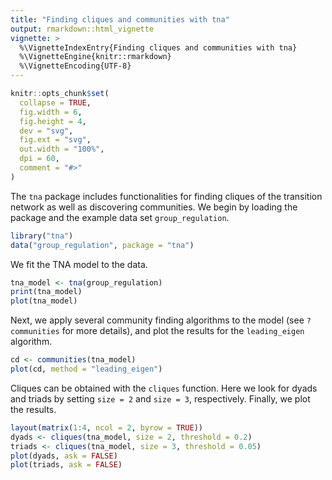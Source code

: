 ```yaml
---
title: "Finding cliques and communities with tna"
output: rmarkdown::html_vignette
vignette: >
  %\VignetteIndexEntry{Finding cliques and communities with tna}
  %\VignetteEngine{knitr::rmarkdown}
  %\VignetteEncoding{UTF-8}
---
```


```r
knitr::opts_chunk$set(
  collapse = TRUE,
  fig.width = 6,
  fig.height = 4,
  dev = "svg",
  fig.ext = "svg",
  out.width = "100%",
  dpi = 60,
  comment = "#>"
)
```

The `tna` package includes functionalities for finding cliques of the transition network as well as discovering communities.
We begin by loading the package and the example data set `group_regulation`.
```r
library("tna")
data("group_regulation", package = "tna")
```

We fit the TNA model to the data.
```r
tna_model <- tna(group_regulation)
print(tna_model)
plot(tna_model)
```

Next, we apply several community finding algorithms to the model (see `?communities` for more details), and plot the results for the `leading_eigen` algorithm.
```r
cd <- communities(tna_model)
plot(cd, method = "leading_eigen")
```

Cliques can be obtained with the `cliques` function. Here we look for dyads and triads by setting `size = 2` and `size = 3`, respectively.
Finally, we plot the results.
```r
layout(matrix(1:4, ncol = 2, byrow = TRUE))
dyads <- cliques(tna_model, size = 2, threshold = 0.2)
triads <- cliques(tna_model, size = 3, threshold = 0.05)
plot(dyads, ask = FALSE)
plot(triads, ask = FALSE)
```

